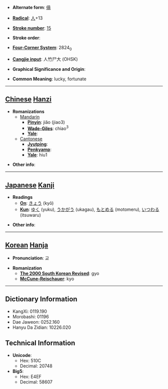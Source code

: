 * '''Alternate form''': [[僥]]

* '''[[Wiktionary:Chinese radical index| Radical]]''': [[Wiktionary:Chinese radical index 人|人]]+13

* '''[[Wiktionary:Chinese total strokes index|Stroke number]]''': [[Wiktionary:Chinese total strokes index 15|15]]

* '''Stroke order''': 

* '''[[Wiktionary:Chinese four corner index|Four-Corner System]]''': 2824<sub>0</sub>

* '''[[Wiktionary:Chinese Cangjie index|Cangjie input]]''': 人竹尸大 (OHSK)

* '''Graphical Significance and Origin''': 

* '''Common Meaning''': lucky, fortunate

----

== [[Chinese]] [[Hanzi]] ==

* '''Romanizations'''
** [[Mandarin]]
*** '''[[Pinyin]]''': jiǎo (jiao3)
*** '''[[Wade-Giles]]''': chiao<sup>3</sup>
*** '''[[Yale]]''': 
**[[Cantonese]]
***'''[[Jyutping]]''':
***'''[[Penkyamp]]''': 
***'''[[Yale]]''': hiu1

* '''Other info''': 

----

== [[Japanese]] [[Kanji]] ==

* '''Readings'''
** '''[[On]]''': [[きょう]] (kyō)
** '''[[Kun]]''': [[ゆく]] (yuku), [[うかがう]] (ukagau), [[もとめる]] (motomeru), [[いつわる]] (itsuwaru)

* '''Other info''':  

----

== [[Korean]] [[Hanja]] ==

* '''Pronunciation''': 교

* '''Romanization'''
** '''[[The 2000 South Korean Revised Romanization|The 2000 South Korean Revised]]''': gyo
** '''[[McCune-Reischauer]]''': kyo

----

== Dictionary Information ==

* KangXi: 0119.190
* Morobashi: 01196
* Dae Jaweon: 0252.160
* Hanyu Da Zidian: 10226.020

== Technical Information ==

* '''Unicode''':
** Hex: 510C
** Decimal: 20748
* '''Big5''':
** Hex: E4EF
** Decimal: 58607